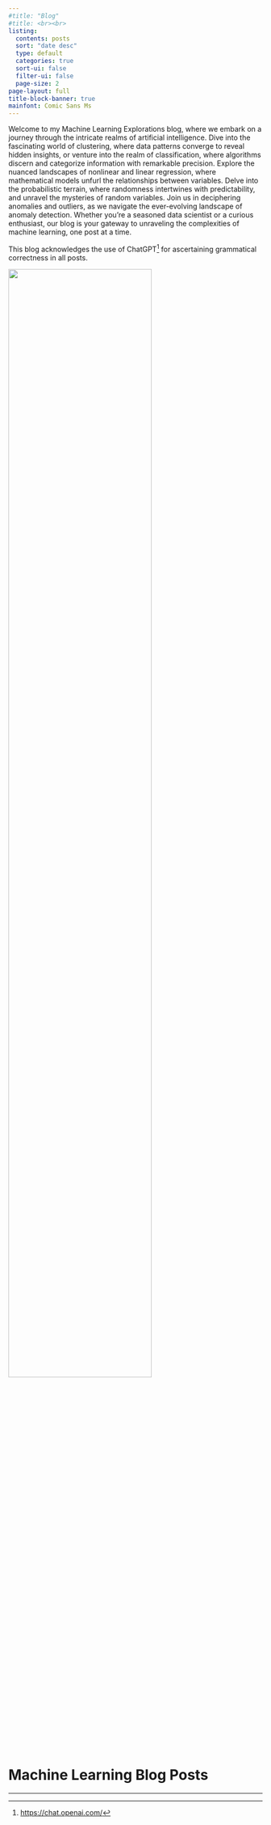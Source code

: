 ```yaml
---
#title: "Blog"
#title: <br><br>
listing:
  contents: posts
  sort: "date desc"
  type: default
  categories: true
  sort-ui: false
  filter-ui: false
  page-size: 2
page-layout: full
title-block-banner: true
mainfont: Comic Sans Ms
---
```


Welcome to my Machine Learning Explorations blog, where we embark on a journey through the intricate realms of artificial intelligence. Dive into the fascinating world of clustering, where data patterns converge to reveal hidden insights, or venture into the realm of classification, where algorithms discern and categorize information with remarkable precision. Explore the nuanced landscapes of nonlinear and linear regression, where mathematical models unfurl the relationships between variables. Delve into the probabilistic terrain, where randomness intertwines with predictability, and unravel the mysteries of random variables. Join us in deciphering anomalies and outliers, as we navigate the ever-evolving landscape of anomaly detection. Whether you're a seasoned data scientist or a curious enthusiast, our blog is your gateway to unraveling the complexities of machine learning, one post at a time.

This blog acknowledges the use of ChatGPT[^1] for ascertaining grammatical correctness in all posts.

[^1]: <https://chat.openai.com/>

![](img/ML.png){fig-align="center" width="75%"}

# Machine Learning Blog Posts

------------------------------------------------------------------------
